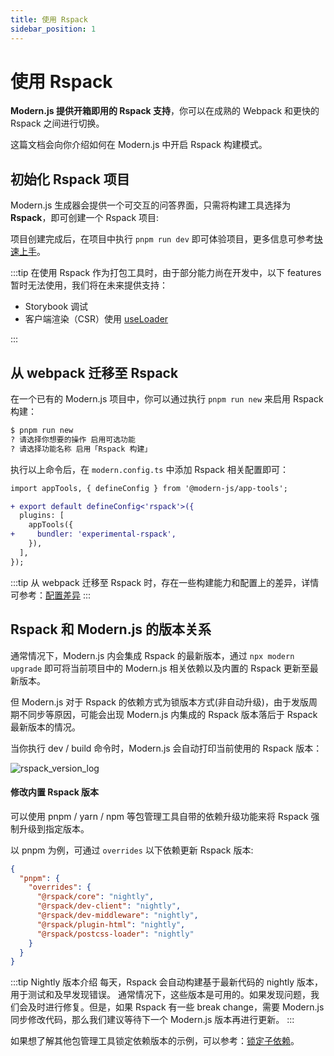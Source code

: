 ```yaml
---
title: 使用 Rspack
sidebar_position: 1
---
```


# 使用 Rspack


<Rspack />

**Modern.js 提供开箱即用的 Rspack 支持**，你可以在成熟的 Webpack 和更快的 Rspack 之间进行切换。

这篇文档会向你介绍如何在 Modern.js 中开启 Rspack 构建模式。

## 初始化 Rspack 项目

Modern.js 生成器会提供一个可交互的问答界面，只需将构建工具选择为 **Rspack**，即可创建一个 Rspack 项目:


<InitRspackApp />

项目创建完成后，在项目中执行 `pnpm run dev` 即可体验项目，更多信息可参考[快速上手](/guides/get-started/quick-start.html)。

:::tip
在使用 Rspack 作为打包工具时，由于部分能力尚在开发中，以下 features 暂时无法使用，我们将在未来提供支持：

- Storybook 调试
- 客户端渲染（CSR）使用 [useLoader](/guides/basic-features/data-fetch.html)

:::

## 从 webpack 迁移至 Rspack

在一个已有的 Modern.js 项目中，你可以通过执行 `pnpm run new` 来启用 Rspack 构建：

```bash
$ pnpm run new
? 请选择你想要的操作 启用可选功能
? 请选择功能名称 启用「Rspack 构建」
```

执行以上命令后，在 `modern.config.ts` 中添加 Rspack 相关配置即可：

```diff title=modern.config.ts
import appTools, { defineConfig } from '@modern-js/app-tools';

+ export default defineConfig<'rspack'>({
  plugins: [
    appTools({
+     bundler: 'experimental-rspack',
    }),
  ],
});
```

:::tip
从 webpack 迁移至 Rspack 时，存在一些构建能力和配置上的差异，详情可参考：[配置差异](https://modernjs.dev/builder/guide/advanced/rspack-start.html#从-webpack-迁移到-rspack)
:::

## Rspack 和 Modern.js 的版本关系

通常情况下，Modern.js 内会集成 Rspack 的最新版本，通过 `npx modern upgrade` 即可将当前项目中的 Modern.js 相关依赖以及内置的 Rspack 更新至最新版本。

但 Modern.js 对于 Rspack 的依赖方式为锁版本方式(非自动升级)，由于发版周期不同步等原因，可能会出现 Modern.js 内集成的 Rspack 版本落后于 Rspack 最新版本的情况。

当你执行 dev / build 命令时，Modern.js 会自动打印当前使用的 Rspack 版本：

![rspack_version_log](https://lf3-static.bytednsdoc.com/obj/eden-cn/6221eh7uhbfvhn/modern/img_v2_dfcf051f-21db-4741-a108-d9f7a82c3abg.png)

#### 修改内置 Rspack 版本

可以使用 pnpm / yarn / npm 等包管理工具自带的依赖升级功能来将 Rspack 强制升级到指定版本。

以 pnpm 为例，可通过 `overrides` 以下依赖更新 Rspack 版本:

```json title=package.json
{
  "pnpm": {
    "overrides": {
      "@rspack/core": "nightly",
      "@rspack/dev-client": "nightly",
      "@rspack/dev-middleware": "nightly",
      "@rspack/plugin-html": "nightly",
      "@rspack/postcss-loader": "nightly"
    }
  }
}
```

:::tip Nightly 版本介绍
每天，Rspack 会自动构建基于最新代码的 nightly 版本，用于测试和及早发现错误。
通常情况下，这些版本是可用的。如果发现问题，我们会及时进行修复。但是，如果 Rspack 有一些 break change，需要 Modern.js 同步修改代码，那么我们建议等待下一个 Modern.js 版本再进行更新。
:::

如果想了解其他包管理工具锁定依赖版本的示例，可以参考：[锁定子依赖](/guides/get-started/upgrade.html#%E9%94%81%E5%AE%9A%E5%AD%90%E4%BE%9D%E8%B5%96)。
